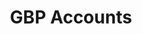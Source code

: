 ---
title: "GBP Accounts"
order: 2
metaTitle: "GBP Accounts"
metaDescription: ""
showPageMenu: true
---